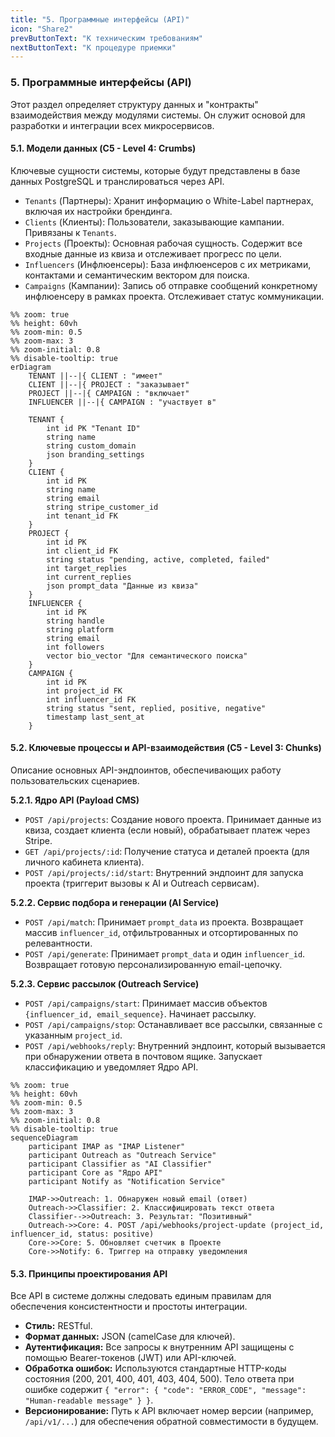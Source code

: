 ```yaml
---
title: "5. Программные интерфейсы (API)"
icon: "Share2"
prevButtonText: "К техническим требованиям"
nextButtonText: "К процедуре приемки"
---
```


### 5. Программные интерфейсы (API)
Этот раздел определяет структуру данных и "контракты" взаимодействия между модулями системы. Он служит основой для разработки и интеграции всех микросервисов.

#### 5.1. Модели данных (C5 - Level 4: Crumbs)
Ключевые сущности системы, которые будут представлены в базе данных PostgreSQL и транслироваться через API.

*   `Tenants` (Партнеры): Хранит информацию о White-Label партнерах, включая их настройки брендинга.
*   `Clients` (Клиенты): Пользователи, заказывающие кампании. Привязаны к `Tenants`.
*   `Projects` (Проекты): Основная рабочая сущность. Содержит все входные данные из квиза и отслеживает прогресс по цели.
*   `Influencers` (Инфлюенсеры): База инфлюенсеров с их метриками, контактами и семантическим вектором для поиска.
*   `Campaigns` (Кампании): Запись об отправке сообщений конкретному инфлюенсеру в рамках проекта. Отслеживает статус коммуникации.


```mermaid
%% zoom: true
%% height: 60vh
%% zoom-min: 0.5
%% zoom-max: 3
%% zoom-initial: 0.8
%% disable-tooltip: true
erDiagram
    TENANT ||--|{ CLIENT : "имеет"
    CLIENT ||--|{ PROJECT : "заказывает"
    PROJECT ||--|{ CAMPAIGN : "включает"
    INFLUENCER ||--|{ CAMPAIGN : "участвует в"

    TENANT {
        int id PK "Tenant ID"
        string name
        string custom_domain
        json branding_settings
    }
    CLIENT {
        int id PK
        string name
        string email
        string stripe_customer_id
        int tenant_id FK
    }
    PROJECT {
        int id PK
        int client_id FK
        string status "pending, active, completed, failed"
        int target_replies
        int current_replies
        json prompt_data "Данные из квиза"
    }
    INFLUENCER {
        int id PK
        string handle
        string platform
        string email
        int followers
        vector bio_vector "Для семантического поиска"
    }
    CAMPAIGN {
        int id PK
        int project_id FK
        int influencer_id FK
        string status "sent, replied, positive, negative"
        timestamp last_sent_at
    }
```

#### 5.2. Ключевые процессы и API-взаимодействия (C5 - Level 3: Chunks)
Описание основных API-эндпоинтов, обеспечивающих работу пользовательских сценариев.

**5.2.1. Ядро API (Payload CMS)**
*   `POST /api/projects`: Создание нового проекта. Принимает данные из квиза, создает клиента (если новый), обрабатывает платеж через Stripe.
*   `GET /api/projects/:id`: Получение статуса и деталей проекта (для личного кабинета клиента).
*   `POST /api/projects/:id/start`: Внутренний эндпоинт для запуска проекта (триггерит вызовы к AI и Outreach сервисам).

**5.2.2. Сервис подбора и генерации (AI Service)**
*   `POST /api/match`: Принимает `prompt_data` из проекта. Возвращает массив `influencer_id`, отфильтрованных и отсортированных по релевантности.
*   `POST /api/generate`: Принимает `prompt_data` и один `influencer_id`. Возвращает готовую персонализированную email-цепочку.

**5.2.3. Сервис рассылок (Outreach Service)**
*   `POST /api/campaigns/start`: Принимает массив объектов `{influencer_id, email_sequence}`. Начинает рассылку.
*   `POST /api/campaigns/stop`: Останавливает все рассылки, связанные с указанным `project_id`.
*   `POST /api/webhooks/reply`: Внутренний эндпоинт, который вызывается при обнаружении ответа в почтовом ящике. Запускает классификацию и уведомляет Ядро API.


```mermaid
%% zoom: true
%% height: 60vh
%% zoom-min: 0.5
%% zoom-max: 3
%% zoom-initial: 0.8
%% disable-tooltip: true
sequenceDiagram
    participant IMAP as "IMAP Listener"
    participant Outreach as "Outreach Service"
    participant Classifier as "AI Classifier"
    participant Core as "Ядро API"
    participant Notify as "Notification Service"

    IMAP->>Outreach: 1. Обнаружен новый email (ответ)
    Outreach->>Classifier: 2. Классифицировать текст ответа
    Classifier-->>Outreach: 3. Результат: "Позитивный"
    Outreach->>Core: 4. POST /api/webhooks/project-update (project_id, influencer_id, status: positive)
    Core->>Core: 5. Обновляет счетчик в Проекте
    Core->>Notify: 6. Триггер на отправку уведомления
```

#### 5.3. Принципы проектирования API
Все API в системе должны следовать единым правилам для обеспечения консистентности и простоты интеграции.
*   **Стиль:** RESTful.
*   **Формат данных:** JSON (camelCase для ключей).
*   **Аутентификация:** Все запросы к внутренним API защищены с помощью Bearer-токенов (JWT) или API-ключей.
*   **Обработка ошибок:** Используются стандартные HTTP-коды состояния (200, 201, 400, 401, 403, 404, 500). Тело ответа при ошибке содержит `{ "error": { "code": "ERROR_CODE", "message": "Human-readable message" } }`.
*   **Версионирование:** Путь к API включает номер версии (например, `/api/v1/...`) для обеспечения обратной совместимости в будущем.
